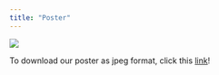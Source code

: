 ```yaml
---
title: "Poster"
---
```


![](others/GeoNinjas_Poster.jpg){fig-align="center"}

To download our poster as jpeg format, click this [link](https://github.com/valtyl/IS415-GAA-Project/blob/master/others/GeoNinjas_Poster.jpg)!

